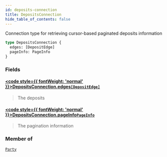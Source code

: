 ```yaml
---
id: deposits-connection
title: DepositsConnection
hide_table_of_contents: false
---
```








Connection type for retrieving cursor-based paginated deposits information

```graphql
type DepositsConnection {
  edges: [DepositEdge]
  pageInfo: PageInfo
}
```


### Fields

#### [<code style={{ fontWeight: 'normal' }}>DepositsConnection.<b>edges</b></code>](#)<Bullet />[`[DepositEdge]`](/docs/testnet/graphql/objects/deposit-edge) <Badge class="secondary" text="list"/> <Badge class="secondary" text="object"/>
> The deposits
> 

#### [<code style={{ fontWeight: 'normal' }}>DepositsConnection.<b>pageInfo</b></code>](#)<Bullet />[`PageInfo`](/docs/testnet/graphql/objects/page-info) <Badge class="secondary" text="object"/>
> The pagination information
> 



### Member of

[`Party`](/docs/testnet/graphql/objects/party)  <Badge class="secondary" text="object"/>




